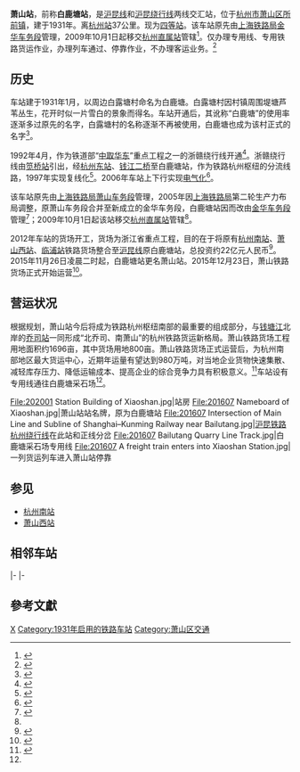{{otheruse|萧山站 (消歧義)}}
{{Infobox China railway station 
|车站名称 = 萧山站
|图片 = 201607 Conductor of Xiaoshan Station.jpg
|图片介绍 = 萧山站行车室
|former = 白鹿塘站（1931-2015年）
|车站拼音 = Xiao Shan
|英文名称 = Xiaoshan Railway Station
|车站代码 = 32471<ref>{{cite book|title=中华人民共和国铁路车站代码（GB/T 10302-2010）|publisher=中国标准出版社|year=2010|isbn=155066140495|ignore-isbn-error=true|pages=2}}</ref>
|电报码 = BLH
|拼音码 = XSH
|车站位置 = {{flagicon|CHN}}[[浙江省|浙江省]][[杭州市|杭州市]][[萧山区|萧山区]][[所前镇|所前镇]]孔湖村(大路张)15号<ref>{{Cite web |url=http://yupiao.info/wd/station/%E7%99%BD%E9%B9%BF%E5%A1%98/ |title=余票网 |access-date=2016-02-25 |archive-date=2021-02-05 |archive-url=https://web.archive.org/web/20210205224608/http://yupiao.info/wd/station/%E7%99%BD%E9%B9%BF%E5%A1%98/ |dead-url=no }}</ref>
|坐标 = {{coord|30|5|43|N|120|15|26|E|format=dms|display=inline,title|type:railwaystation_region:CN}}
|车站等级 = [[四等站_(中国大陆)|四等站]]
|归属 = [[上海铁路局|上海铁路局]][[杭州直属站|杭州直属站]]
|线路 = [[沪昆铁路|沪昆铁路]]、沪昆绕行线（杭州线）
|月台数目 = 
|站台面 = 
|股道数目 = 12
}}
{{multiple image|align=right|direction=vertical|width=220
|image1=201607 Tracks at Xiaoshan Station.jpg|caption1=车站站场
|image2=DF4D 4218.jpg|caption2=[[东风4D型柴油机车|东风4D型柴油机车]]在萧山站内
}}
'''萧山站'''，前称'''白鹿塘站'''，是[[沪昆线|沪昆线]]和[[沪昆绕行线（杭州）|沪昆绕行线]]两线交汇站，位于[[杭州市|杭州市]][[萧山区|萧山区]][[所前镇|所前镇]]，建于1931年。离[[杭州站|杭州站]]37公里。现为[[四等站|四等站]]。该车站原先由[[上海铁路局|上海铁路局]][[金华车务段|金华车务段]]管理，2009年10月1日起移交[[杭州站|杭州直属站]]管辖<ref name="#1">{{cite web|title=杭州年鉴2010 交通运输 铁路|url=http://www.hangzhou.gov.cn/art/2011/4/13/art_806361_160300.html|date=2011-04-13|publisher=杭州市人民政府|access-date=2016-07-24|archive-date=2020-07-19|archive-url=https://web.archive.org/web/20200719071221/http://www.hangzhou.gov.cn/art/2011/4/13/art_806361_160300.html|dead-url=no}}</ref>。仅办理专用线、专用铁路货运作业，办理列车通过、停靠作业，不办理客运业务。<ref name="12306info">{{Cite web |url=http://hyfw.12306.cn/hyinfo/action/FwcszsAction_index?type=1 |title=12306货运车站业务查询 上海铁路局 |accessdate=2016-02-25 |archive-date=2016-11-06 |archive-url=https://web.archive.org/web/20161106075157/http://hyfw.12306.cn/hyinfo/action/FwcszsAction_index?type=1 |dead-url=no }}</ref>

==历史==
车站建于1931年1月，以周边白露塘村命名为白鹿塘。白露塘村因村镇周围堤塘芦苇丛生，花开时似一片雪白的景象而得名。车站开通后，其讹称“白鹿塘”的使用率逐渐多过原先的名字，白露塘村的名称逐渐不再被使用，白鹿塘也成为该村正式的名字<ref>{{cite web|title=萧山这些地名要变成文化遗产了！|url=https://zj.zjol.com.cn/news.html?id=781000|publisher=浙江新闻|date=2017-10-20|access-date=2018-04-22|archive-date=2019-08-23|archive-url=https://web.archive.org/web/20190823131511/https://zj.zjol.com.cn/news.html?id=781000|dead-url=no}}</ref>。

1992年4月，作为铁道部“[[中取华东|中取华东]]”重点工程之一的浙赣绕行线开通<Ref>
{{cite web|title=专业志 >> 上海铁路志 >> 专记 >> 三、“中取华东”铁路工程建设|url=http://www.shtong.gov.cn/newsite/node2/node2245/node68716/node68733/node68752/userobject1ai66460.html|publisher=上海市地方志办公室|accessdate=2019-04-20|archive-date=2018-07-05|archive-url=https://web.archive.org/web/20180705222859/http://www.shtong.gov.cn/Newsite/node2/node2245/node68716/node68733/node68752/userobject1ai66460.html|dead-url=no}}
</ref>。浙赣绕行线由[[笕桥站|笕桥站]]引出，经[[杭州东站|杭州东站]]、[[钱江二桥|钱江二桥]]至白鹿塘站，作为铁路杭州枢纽的分流线路，1997年实现复线化<ref>{{cite news|title=浙江铁路穿梭百年 火车开启“追风时代”|url=http://hangzhou.zjol.com.cn/system/2013/07/01/019435697_06.shtml|date=2013-07-01|publisher=浙江在线|accessdate=2018-04-22|archive-date=2017-10-09|archive-url=https://web.archive.org/web/20171009143533/http://hangzhou.zjol.com.cn/system/2013/07/01/019435697_06.shtml|dead-url=no}}</ref>。2006年车站上下行实现[[电气化|电气化]]<Ref>
{{cite news|title=沪杭铁路电气化改造工程通过初验 具备开通条件|url=http://www.gov.cn/ztzl/2006-09/08/content_382327.htm|publisher=中华人民共和国中央人民政府|date=2006-09-08|accessdate=2018-04-22|archive-date=2019-08-23|archive-url=https://web.archive.org/web/20190823051457/http://www.gov.cn/ztzl/2006-09/08/content_382327.htm|dead-url=no}}
</ref>。

该车站原先由[[上海铁路局|上海铁路局]][[萧山车务段|萧山车务段]]管理，2005年因[[上海铁路局|上海铁路局]]第二轮生产力布局调整，原萧山车务段合并至新成立的金华车务段，白鹿塘站因而改由[[金华车务段|金华车务段]]管理<ref>{{cite web|title=97安全文章2-6|url=http://3y.uu456.com/bp_9mu710gh9k6m3qp9y5ng_6.html|deadurl=yes|archiveurl=https://web.archive.org/web/20170907102336/http://3y.uu456.com/bp_9mu710gh9k6m3qp9y5ng_6.html|archivedate=2017-09-07|access-date=2018-04-22}}</ref>；2009年10月1日起该站移交[[杭州站|杭州直属站]]管辖<ref name="#1"/>。

2012年车站的货场开工，货场为浙江省重点工程，目的在于将原有[[杭州南站|杭州南站]]、[[萧山西站|萧山西站]]、[[临浦站|临浦站]]铁路货场整合至[[沪昆线|沪昆线]]原白鹿塘站，总投资约22亿元人民币<ref>{{cite web|title=白鹿塘铁路货场预计本月下旬开工|url=http://www.xsnet.cn/news/szjj/2012_12/1737573.shtml|publisher=萧山网|date=2012-12-07|access-date=2018-04-22|archive-url=https://web.archive.org/web/20180422202042/http://www.xsnet.cn/news/szjj/2012_12/1737573.shtml|archive-date=2018-04-22|dead-url=yes}}</ref>。2015年11月26日凌晨二时起，白鹿塘站更名萧山站。2015年12月23日，萧山铁路货场正式开始运营<ref>{{cite web|title=铁路萧山货场开通运营 我司进驻货场|url=http://www.tieji56.com/newsdt.aspx?N_id=814|publisher=杭州铁集货运股份有限公司|date=2015-12-24}}</ref>。

==营运状况==
根据规划，萧山站今后将成为铁路杭州枢纽南部的最重要的组成部分，与[[钱塘江|钱塘江]]北岸的[[乔司站_(中国铁路)|乔司站]]一同形成“北乔司、南萧山”的杭州铁路货运新格局。萧山铁路货场工程用地面积约1696亩，其中货场用地800亩。萧山铁路货场正式运营后，为杭州南部地区最大货运中心，近期年运量有望达到980万吨，对当地企业货物快速集散、减轻库存压力、降低运输成本、提高企业的综合竞争力具有积极意义。<ref>{{cite news|url=http://two.crec4.com/content-87-1505-1.html|title=白鹿塘经理部承建的萧山铁路货场正式运营|publisher=中国中铁四局集团第二工程有限公司|date=2016-01-11|accessdate=2016-02-25|archive-date=2019-06-03|archive-url=https://web.archive.org/web/20190603095405/http://two.crec4.com/content-87-1505-1.html|dead-url=no}}</ref>车站设有专用线通往白鹿塘采石场<ref name="12306info"/>。
<gallery>
File:202001 Station Building of Xiaoshan.jpg|站房
File:201607 Nameboard of Xiaoshan.jpg|萧山站站名牌，原为白鹿塘站
File:201607 Intersection of Main Line and Subline of Shanghai–Kunming Railway near Bailutang.jpg|[[沪昆铁路|沪昆铁路]][[杭州绕行线|杭州绕行线]]在此站和正线分岔
File:201607 Bailutang Quarry Line Track.jpg|白鹿塘采石场专用线
File:201607 A freight train enters into Xiaoshan Station.jpg|一列货运列车进入萧山站停靠
</gallery>

== 参见 ==
*[[杭州南站|杭州南站]]
*[[萧山西站|萧山西站]]

== 相邻车站 ==
{{start rail box|[[中国铁路|中国铁路]]}}
{{s-inop|[[杭州南站|杭州南站]]|[[上海站|上海站]]方向}}
{{s-line|[[沪昆铁路|沪昆铁路]]<br/>← 10km 萧山站 21km →}}
{{s-inop|[[湄池站|湄池站]]|[[昆明站|昆明站]]方向}}
|-
{{s-inop|[[萧山西站|萧山西站]]|[[笕桥站|笕桥站]]方向}}
{{s-line|沪昆铁路绕行线<br/>← 9km 萧山站 {{0}}{{0}}{{0}}{{0}}{{0}}{{0}}}}
{{Terminus}}
|-
{{s-inop|[[夏家桥站|夏家桥站]]|本线终点}}
{{s-line|[[萧甬铁路|萧甬铁路]]萧浙联络线}}
{{Terminus}}
{{end box}}

==參考文獻==
{{commonscat|Xiaoshan Railway Station}}
{{reflist}}

{{沪昆铁路}}
{{萧甬铁路}}
{{杭州市}}
{{杭州铁路车站}}
{{杭州长途公共交通枢纽}}

[[Category:杭州市铁路车站|X]]
[[Category:1931年启用的铁路车站|Category:1931年启用的铁路车站]]
[[Category:萧山区交通|Category:萧山区交通]]